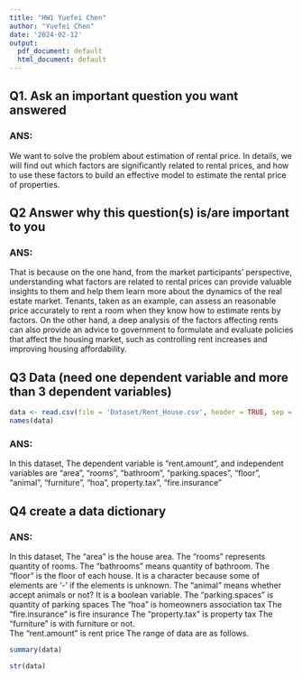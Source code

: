 ```yaml
---
title: "HW1 Yuefei Chen"
author: "Yuefei Chen"
date: '2024-02-12'
output:
  pdf_document: default
  html_document: default
---
```


## Q1. Ask an important question you want answered

### ANS: 
We want to solve the problem about estimation of rental price. In details, we will find out which factors are significantly related to rental prices, and how to use these factors to build an effective model to estimate the rental price of properties. 

## Q2 Answer why this question(s) is/are important to you

### ANS: 
That is because on the one hand, from the market participants' perspective, understanding what factors are related to rental prices can provide valuable insights to them and help them learn more about the dynamics of the real estate market. Tenants, taken as an example, can assess an reasonable price accurately to rent a room when they know how to estimate rents by factors. On the other hand, a deep analysis of the factors affecting rents can also provide an advice to government to formulate and evaluate policies that affect the housing market, such as controlling rent increases and improving housing affordability. 

## Q3 Data (need one dependent variable and more than 3 dependent variables)


```r
data <- read.csv(file = 'Dataset/Rent_House.csv', header = TRUE, sep = ',')
names(data)
```

### ANS:
In this dataset, The dependent variable is "rent.amount", and independent variables are "area", "rooms", "bathroom", "parking.spaces", "floor", "animal", "furniture", "hoa", property.tax", "fire.insurance"

## Q4 create a data dictionary
### ANS:
In this dataset, 
The "area" is the house area. 
The "rooms" represents quantity of rooms. 
The "bathrooms" means quantity of bathroom. 
The "floor" is the floor of each house. It is a character because some of elements are '-' if the elements is unknown. 
The "animal" means whether accept animals or not? It is a boolean variable. 
The "parking.spaces" is quantity of parking spaces
The "hoa" is homeowners association tax
The "fire.insurance" is fire insurance
The "property.tax" is property tax
The "furniture" is with furniture or not.  
The "rent.amount" is rent price
The range of data are as follows.
```R
summary(data)
```
```R
str(data)
```


